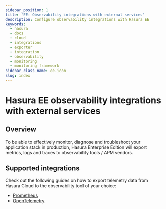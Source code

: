 ```yaml
---
sidebar_position: 1
title: 'EE: Observability integrations with external services'
description: Configure observability integrations with Hasura EE
keywords:
  - hasura
  - docs
  - cloud
  - integrations
  - exporter
  - integration
  - observability
  - monitoring
  - monitoring framework
sidebar_class_name: ee-icon
slug: index
---
```



# Hasura EE observability integrations with external services

<ProductBadge standard pro ee />

## Overview

To be able to effectively monitor, diagnose and troubleshoot your application stack in production, Hasura Enterprise
Edition will export metrics, logs and traces to observability tools / APM vendors.

## Supported integrations

Check out the following guides on how to export telemetry data from Hasura Cloud to the observability tool of your
choice:

- [Prometheus](prometheus/index.mdx)
- [OpenTelemetry](opentelemetry.mdx)


